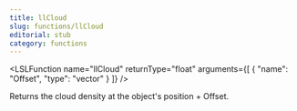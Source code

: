 ```yaml
---
title: llCloud
slug: functions/llCloud
editorial: stub
category: functions
---
```


<LSLFunction
	name="llCloud"
	returnType="float"
	arguments={[
	{
		"name": "Offset",
		"type": "vector"
	}
]}
/>

Returns the cloud density at the object's position + Offset.
